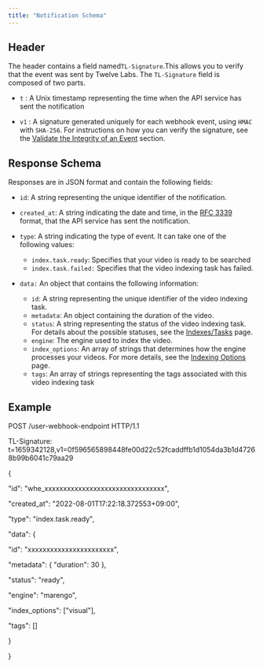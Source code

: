 ```yaml
---
title: "Notification Schema"
---
```


## Header

The header contains a field named`TL-Signature`.This allows you to verify that the event was sent by Twelve Labs. The `TL-Signature` field is composed of two parts.

* `t` : A Unix timestamp representing the time when the API service has sent the notification

* `v1` : A signature generated uniquely for each webhook event, using `HMAC` with `SHA-256`. For instructions on how you can verify the signature, see the [Validate the Integrity of an Event](/guides/webhooks/requirements-for-processing-notifications#1.-validate-the-integrity-of-an-event) section.

## Response Schema

Responses are in JSON format and contain the following fields:

* `id`: A string representing the unique identifier of the notification.

* `created_at`: A string indicating the date and time, in the [RFC 3339](https://datatracker.ietf.org/doc/html/rfc3339) format, that the API service has sent the notification.

* `type`: A string indicating the type of event. It can take one of the following values:  
   * `index.task.ready`: Specifies that your video is ready to be searched  
   * `index.task.failed:` Specifies that the video indexing task has failed.

* `data:` An object that contains the following information:  
   * `id`: A string representing the unique identifier of the video indexing task.  
   * `metadata`: An object containing the duration of the video.  
   * `status`: A string representing the status of the video indexing task. For details about the possible statuses, see the [Indexes/Tasks](/reference/api-reference/indexes-tasks) page.  
   * `engine`: The engine used to index the video.  
   * `index_options`: An array of strings that determines how the engine processes your videos. For more details, see the [Indexing Options](/concepts/indexing-options) page.  
   * `tags`: An array of strings representing the tags associated with this video indexing task

## Example

POST /user-webhook-endpoint HTTP/1.1

TL-Signature: t=1659342128,v1=0f596565898448fe00d22c52fcaddffb1d1054da3b1d47268b99b6041c79aa29


{

 "id": "whe\_xxxxxxxxxxxxxxxxxxxxxxxxxxxxxxxx",

 "created\_at": "2022-08-01T17:22:18.372553+09:00",

 "type": "index.task.ready",

 "data": {

 "id": "xxxxxxxxxxxxxxxxxxxxxxx",

 "metadata": { "duration": 30 },

 "status": "ready",

 "engine": "marengo",

 "index\_options": \["visual"\],

 "tags": \[\]

 }

}